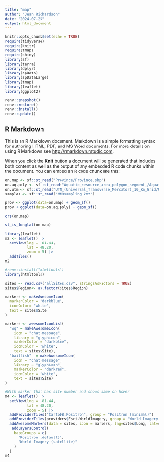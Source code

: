 ```yaml
---
title: "map"
author: "Jean Richardson"
date: "2024-07-25"
output: html_document
---
```


```r
knitr::opts_chunk$set(echo = TRUE)
require(tidyverse)
require(knitr)
require(tmap)
require(shiny)
library(sf)
library(terra)
library(dplyr)
library(spData)
library(spDataLarge)
library(tmap)
library(leaflet)
library(ggplot2)

```

```r
renv::snapshot()
renv::restore()
renv::install()
renv::update()
```

## R Markdown

This is an R Markdown document. Markdown is a simple formatting syntax for authoring HTML, PDF, and MS Word documents. For more details on using R Markdown see <http://rmarkdown.rstudio.com>.

When you click the **Knit** button a document will be generated that includes both content as well as the output of any embedded R code chunks within the document. You can embed an R code chunk like this:

```r
on.map <- sf::st_read("Province/Province.shp")
on.aq.poly <- sf::st_read("Aquatic_resource_area_polygon_segment_/Aquatic_resource_area_polygon_segment_.shp")
on.utm <- sf::st_read("UTM_(Universal_Transverse_Mercator)_10_Km_Grid/UTM_(Universal_Transverse_Mercator)_10_Km_Grid.shp")
samples <- sf::st_read("MNOsampling.kmz")

prov <- ggplot(data=on.map) + geom_sf()
prov + ggplot(data=on.aq.poly) + geom_sf()

crs(on.map)

st_is_longlat(on.map)


```



```r
library(leaflet)
m2 <- leaflet() |> 
  setView(lng = -81.44, 
          lat = 48.20, 
          zoom = 5) |> 
  addTiles()
m2

#renv::install("htmltools")
library(htmltools)

sites <- read.csv("allSites.csv", stringsAsFactors = TRUE)
sites$Region<- as.factor(sites$Region)

markers <- makeAwesomeIcon(
  markerColor = "darkblue",
  iconColor= "white",
  text = sites$Site
)

markers <- awesomeIconList(
  "wq" = makeAwesomeIcon(
    icon = "chat-message",
    library = "glyphicon",
    markerColor = "darkblue",
    iconColor = "white",
    text = sites$Site),
  "baitfish"  = makeAwesomeIcon(
    icon = "chat-message",
    library = "glyphicon",
    markerColor = "darkred",
    iconColor = "white",
    text = sites$Site)
)

#With marker that has site number and shows name on hover
m4 <- leaflet() |> 
  setView(lng = -81.44, 
          lat = 48.20, 
          zoom = 5) |> 
  addProviderTiles("CartoDB.Positron", group = "Positron (minimal)")  |> 
  addProviderTiles(providers$Esri.WorldImagery, group = "World Imagery (satellite)") |>
  addAwesomeMarkers(data = sites, icon = markers, lng=sites$Long, lat=sites$Lat, label = sites$Name) |>
   addLayersControl(
    baseGroups = c(
      "Positron (default)",
      "World Imagery (satellite)"
    )
  )
m4



  

```
